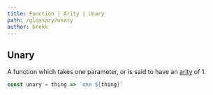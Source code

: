 ```yaml
---
title: Function | Arity | Unary
path: /glossary/unary
author: brekk
---
```


## Unary

A function which takes one parameter, or is said to have an [arity](/glossary/arity) of 1.

```js
const unary = thing => `one ${thing}`
```
